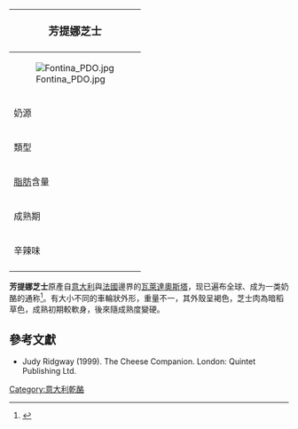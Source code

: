 {{noteTA
|G1=Food
}}
{| class="infobox bordered" style="align: right; width: 20em; font-size: 90%; text-align: left; float: right;" cellpadding="3"
|-
! colspan=2 bgcolor="#FFCCAA" style="font-size: 120%; text-align: center;" |'''芳提娜芝士'''
|-----
|colspan=2|[[File:Fontina_PDO.jpg|center]]
|-----
| 奶源|| 未經[[巴氏殺菌|巴氏殺菌]]的[[牛奶|牛奶]]
|-----
| 類型 ||半硬質
|-----
| [[脂肪|脂肪]]含量 || 45%
|-----
| 成熟期 || 4個月
|-----
| 辛辣味 ||溫和
|-
|}

'''芳提娜芝士'''原產自[[意大利|意大利]]與[[法國|法國]]邊界的[[瓦萊達奧斯塔|瓦萊達奧斯塔]]，现已遍布全球、成为一类奶酪的通称<ref>{{Cite book|last=Heimowitz|first=Colette|url=https://books.google.com/books?id=pD7Ef21-TSIC&pg=PA180|title=The New Atkins for a New You Breakfast and Brunch Dishes|date=2012-03-13|publisher=Simon and Schuster|isbn=978-1-4516-8972-3|language=en}}</ref>。有大小不同的車輪狀外形，重量不一，其外殼呈褐色，芝士肉為暗稻草色，成熟初期較軟身，後來隨成熟度變硬。

==參考文獻==
*Judy Ridgway (1999). The Cheese Companion. London: Quintet Publishing Ltd.

[[Category:意大利乾酪|Category:意大利乾酪]]